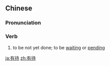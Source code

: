==Chinese==
{{zh-forms}}

===Pronunciation===
{{zh-pron
|m=yǒudài
|c=jau5 doi6
|mn=qz:ǔ-thāi/tw,xm,zz:ū-thāi
|cat=v
}}

===Verb===
{{zh-verb}}

# to be not yet done; to be [[waiting]] or [[pending]]

[[ja:有待]]
[[zh:有待]]
